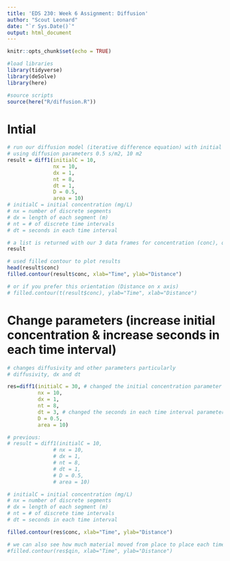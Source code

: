 ```yaml
---
title: 'EDS 230: Week 6 Assignment: Diffusion'
author: "Scout Leonard"
date: "`r Sys.Date()`"
output: html_document
---
```


```r
knitr::opts_chunk$set(echo = TRUE)

#load libraries
library(tidyverse)
library(deSolve)
library(here)

#source scripts
source(here("R/diffusion.R"))
```

# Intial

```r
# run our diffusion model (iterative difference equation) with initial concentration of 10, for 8 timestep (size 1m), and 10 space steps (size 1s)
# using diffusion parameters 0.5 s/m2, 10 m2
result = diff1(initialC = 10, 
               nx = 10, 
               dx = 1, 
               nt = 8, 
               dt = 1, 
               D = 0.5, 
               area = 10)
# initialC = initial concentration (mg/L)
# nx = number of discrete segments
# dx = length of each segment (m)
# nt = # of discrete time intervals
# dt = seconds in each time interval

# a list is returned with our 3 data frames for concentration (conc), qin and qout
result

# used filled contour to plot results
head(result$conc)
filled.contour(result$conc, xlab="Time", ylab="Distance")

# or if you prefer this orientation (Distance on x axis)
# filled.contour(t(result$conc), ylab="Time", xlab="Distance")
```

# Change parameters (increase initial concentration & increase seconds in each time interval)

```r
# changes diffusivity and other parameters particularly
# diffusivity, dx and dt

res=diff1(initialC = 30, # changed the initial concentration parameter from 10 mg/L to 30 mg/L
          nx = 10, 
          dx = 1,
          nt = 8,
          dt = 3, # changed the seconds in each time interval parameter from 1 second to 3 seconds
          D = 0.5, 
          area = 10)

# previous:
# result = diff1(initialC = 10, 
               # nx = 10, 
               # dx = 1, 
               # nt = 8, 
               # dt = 1, 
               # D = 0.5, 
               # area = 10)

# initialC = initial concentration (mg/L)
# nx = number of discrete segments
# dx = length of each segment (m)
# nt = # of discrete time intervals
# dt = seconds in each time interval

filled.contour(res$conc, xlab="Time", ylab="Distance")

# we can also see how much material moved from place to place each time step
#filled.contour(res$qin, xlab="Time", ylab="Distance")
```
